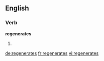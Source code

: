 ==English==

===Verb===
'''regenerates'''
# {{third-person singular of|regenerate}}

[[de:regenerates]]
[[fr:regenerates]]
[[vi:regenerates]]